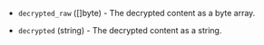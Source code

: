 <!-- Code generated from the comments of the DatasourceOutput struct in datasource/content/data.go; DO NOT EDIT MANUALLY -->

- `decrypted_raw` ([]byte) - The decrypted content as a byte array.

- `decrypted` (string) - The decrypted content as a string.

<!-- End of code generated from the comments of the DatasourceOutput struct in datasource/content/data.go; -->
